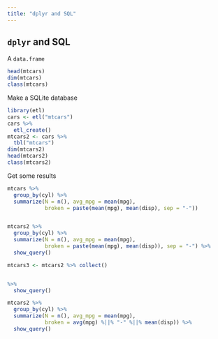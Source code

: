 ```yaml
---
title: "dplyr and SQL"
---
```


## `dplyr` and SQL

A `data.frame`

```r
head(mtcars)
dim(mtcars)
class(mtcars)
```

Make a SQLite database

```r
library(etl)
cars <- etl("mtcars")
cars %>%
  etl_create()
mtcars2 <- cars %>%
  tbl("mtcars")
dim(mtcars2)
head(mtcars2)
class(mtcars2)
```

Get some results

```r
mtcars %>%
  group_by(cyl) %>%
  summarize(N = n(), avg_mpg = mean(mpg), 
            broken = paste(mean(mpg), mean(disp), sep = "-"))


mtcars2 %>%
  group_by(cyl) %>%
  summarize(N = n(), avg_mpg = mean(mpg), 
            broken = paste(mean(mpg), mean(disp)), sep = "-") %>%
  show_query()

mtcars3 <- mtcars2 %>% collect()


%>%
  show_query()

mtcars2 %>%
  group_by(cyl) %>%
  summarize(N = n(), avg_mpg = mean(mpg), 
            broken = avg(mpg) %||% "-" %||% mean(disp)) %>%
  show_query()
```